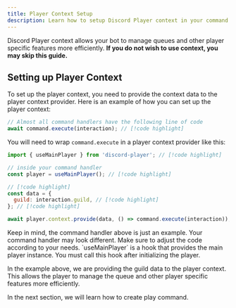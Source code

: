 ```yaml
---
title: Player Context Setup
description: Learn how to setup Discord Player context in your command handler
---
```


Discord Player context allows your bot to manage queues and other player specific features more efficiently. **If you do not wish to use context, you may skip this guide.**

## Setting up Player Context

To set up the player context, you need to provide the context data to the player context provider. Here is an example of how you can set up the player context:

```js title="command-handler.js"
// Almost all command handlers have the following line of code
await command.execute(interaction); // [!code highlight]
```

You will need to wrap `command.execute` in a player context provider like this:

```js title="command-handler.js"
import { useMainPlayer } from 'discord-player'; // [!code highlight]

// inside your command handler
const player = useMainPlayer(); // [!code highlight]

// [!code highlight]
const data = {
  guild: interaction.guild, // [!code highlight]
}; // [!code highlight]

await player.context.provide(data, () => command.execute(interaction)); // [!code highlight]
```

<Callout type="warn">
  Keep in mind, the command handler above is just an example. Your command handler may look different. Make sure to
  adjust the code according to your needs.
</Callout>

<Callout>
  `useMainPlayer` is a hook that provides the main player instance. You must call this hook after initializing the
  player.
</Callout>

In the example above, we are providing the guild data to the player context. This allows the player to manage the queue and other player specific features more efficiently.

In the next section, we will learn how to create play command.
